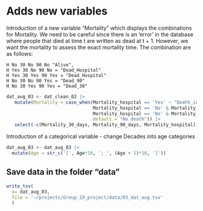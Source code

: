 # Adds new variables

Introduction of a new variable "Mortality" which displays the combinations for Mortality.
We need to be careful since there is an 'error' in the database where people that died at time t are written as dead at t + 1. However, we want the mortality to assess the exact mortality time.
The combination are as follows:  

    H No 30 No 90 No "Alive", 
    H Yes 30 No 90 No = "Dead_Hospital" 
    H Yes 30 Yes 90 Yes = "Dead_Hospital" 
    H No 30 No 90 Yes = "Dead_90" 
    H No 30 Yes 90 Yes = "Dead_30"

```r
dat_aug_03 <- dat_clean_02 |> 
   mutate(Mortality = case_when(Mortality_hospital == 'Yes' ~ "Death_in_hospital", 
                                Mortality_hospital == 'No' & Mortality_30_days == 'Yes' & Mortality_90_days == 'No' ~ "Death_in_first_30_days", 
                                Mortality_hospital == 'No' & Mortality_30_days == 'No' & Mortality_90_days == 'Yes' ~ "Death_between_30_and_90_days", 
                               .default = "No death")) |> 
   select(-c(Mortality_30_days, Mortality_90_days, Mortality_hospital))
```

Introduction of a categorical variable - change Decades into age categories

```r
dat_aug_03 <- dat_aug_03 |>
  mutate(Age = str_c('[', Age*10, '; ', (Age + 1)*10, ']'))
```

## Save data in the folder "data"

```r
write_tsv(
  x= dat_aug_03, 
  file = '~/projects/Group_19_project/data/03_dat_aug.tsv'
  )
```



